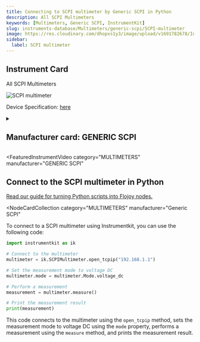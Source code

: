 ```yaml
---
title: Connecting to SCPI multimeter by Generic SCPI in Python
description: All SCPI Multimeters
keywords: [Multimeters, Generic SCPI, InstrumentKit]
slug: instruments-database/Multimeters/generic-scpi/SCPI-multimeter
image: https://res.cloudinary.com/dhopxs1y3/image/upload/v1691782678/Instruments/Multimeters/SCPI-multimeter/SCPI-multimeter.png
sidebar:
  label: SCPI multimeter
---
```



## Instrument Card

All SCPI Multimeters

![SCPI multimeter](https://res.cloudinary.com/dhopxs1y3/image/upload/v1691782678/Instruments/Multimeters/SCPI-multimeter/SCPI-multimeter.png)

Device Specification: [here](/instruments-database/all-instruments)

<details style={{ marginTop: "15px"}}>
<summary><h2 style={{display:'inline'}}>Manufacturer card: GENERIC SCPI</h2></summary>

![GENERIC SCPI](https://res.cloudinary.com/dhopxs1y3/image/upload/v1692142672/Instruments/Vendor%20Logos/FLOJOY_TEXT.png)

- Headquarters:
- Yearly Revenue (millions, USD):
- Vendor Website: [here](https://en.wikipedia.org/wiki/Standard_Commands_for_Programmable_Instruments)

</details>


<FeaturedInstrumentVideo
  category="MULTIMETERS"
  manufacturer="GENERIC SCPI"
></FeaturedInstrumentVideo>

## Connect to the SCPI multimeter in Python

[Read our guide for turning Python scripts into Flojoy nodes.](https://docs.flojoy.ai/contribution/blocks/custom-flojoy-block/)


<Tabs>
<TabItem value="Flojoy" label="Flojoy" className="flojoy-instrument-tabs">

<NodeCardCollection
  category="MULTIMETERS"
  manufacturer="Generic SCPI"
></NodeCardCollection>

</TabItem>
<TabItem value="InstrumentKit" label="InstrumentKit">

To connect to a SCPI multimeter using Instrumentkit, you can use the following code:

```python
import instrumentkit as ik

# Connect to the multimeter
multimeter = ik.SCPIMultimeter.open_tcpip("192.168.1.1")

# Set the measurement mode to voltage DC
multimeter.mode = multimeter.Mode.voltage_dc

# Perform a measurement
measurement = multimeter.measure()

# Print the measurement result
print(measurement)
```

This code connects to the multimeter using the `open_tcpip` method, sets the measurement mode to voltage DC using the `mode` property, performs a measurement using the `measure` method, and prints the measurement result.

</TabItem>
</Tabs>
